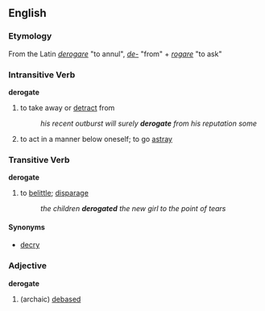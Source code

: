==English==
=== Etymology ===
From the Latin ''[[derogare]]'' "to annul", ''[[de-]]'' "from" + ''[[rogare]]'' "to ask"

=== Intransitive Verb ===
'''derogate'''
# to take away or [[detract]] from
#: ''his recent outburst will surely '''derogate''' from his reputation some''
# to act in a manner below oneself; to go [[astray]]

=== Transitive Verb ===
'''derogate'''
# to [[belittle]]; [[disparage]]
#: ''the children '''derogated''' the new girl to the point of tears''

==== Synonyms ====
*[[decry]]


=== Adjective ===
'''derogate'''
# (archaic) [[debased]]